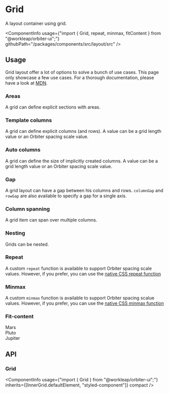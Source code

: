 
<Meta
    title="Components/Grid"
    id="grid"
/>

# Grid

<Tagline>A layout container using grid.</Tagline>

<ComponentInfo
    usage={"import { Grid, repeat, minmax, fitContent } from \"@workleap/orbiter-ui\";"}
    githubPath="/packages/components/src/layout/src"
/>

## Usage

Grid layout offer a lot of options to solve a bunch of use cases. This page only showcase a few use cases. For a thorough documentation, please have a look at [MDN](https://developer.mozilla.org/en-US/docs/Learn/CSS/CSS_layout/Grids).

### Areas

A grid can define explicit sections with areas.

<Preview>
    <Story name="areas">
        <Grid
            areas={["a  a", "b c"]}
            gap={80}
            height={800}
        >
            <Div gridArea="a" backgroundColor="sapphire-500" />
            <Div gridArea="b" backgroundColor="amanita-500" />
            <Div gridArea="c" backgroundColor="moss-500" />
        </Grid>
    </Story>
</Preview>

### Template columns

A grid can define explicit columns (and rows). A value can be a grid length value or an Orbiter spacing scale value.

<Preview>
    <Story name="template columns">
        <Grid
            templateColumns={[9, 7, "1fr"]}
            gap={80}
            height={320}
        >
            <Div backgroundColor="sapphire-500" />
            <Div backgroundColor="amanita-500" />
            <Div backgroundColor="moss-500" />
        </Grid>
    </Story>
</Preview>

### Auto columns

A grid can define the size of implicitly created columns. A value can be a grid length value or an Orbiter spacing scale value.

<Preview>
    <Story name="auto columns">
        <Grid
            autoColumns="1fr"
            gap={80}
            height={800}
        >
            <Div gridColumn={2} backgroundColor="sapphire-500" />
            <Div backgroundColor="amanita-500" />
            <Div backgroundColor="moss-500" />
        </Grid>
    </Story>
</Preview>

### Gap

A grid layout can have a gap between his columns and rows. `columnGap` and `rowGap` are also available to specify a gap for a single axis.

<Preview>
    <Story name="gap">
        <Grid
            templateColumns="1fr 1fr"
            gap={80}
            height={800}
        >
            <Div backgroundColor="sapphire-500" />
            <Div backgroundColor="amanita-500" />
            <Div backgroundColor="moss-500" />
            <Div backgroundColor="rock-500" />
        </Grid>
    </Story>
</Preview>

### Column spanning

A grid item can span over multiple columns.

<Preview>
    <Story name="column span">
        <Grid
            templateColumns="1fr 1fr 1fr"
            gap={80}
            height={800}
        >
            <Div backgroundColor="sapphire-500" />
            <Div backgroundColor="amanita-500" />
            <Div backgroundColor="moss-500" />
            <Div gridColumnSpan={3} gridRow={2} backgroundColor="rock-500" />
        </Grid>
    </Story>
</Preview>

### Nesting

Grids can be nested.

<Preview>
    <Story name="nesting">
        <Grid
            templateRows={[5, 5]}
            gap={80}
        >
            <Grid templateColumns={[9, "auto"]}>
                <Div backgroundColor="sapphire-500" />
                <Div backgroundColor="amanita-500" />
            </Grid>
            <Grid templateColumns={["auto", 14]}>
                <Div backgroundColor="moss-500" />
                <Div backgroundColor="rock-500" />
            </Grid>
        </Grid>
    </Story>
</Preview>

### Repeat

A custom `repeat` function is available to support Orbiter spacing scale values. However, if you prefer, you can use the [native CSS repeat function](https://developer.mozilla.org/en-US/docs/Web/CSS/repeat())

<Preview>
    <Story name="repeat function">
        <Grid
            templateColumns={repeat("auto-fit", 7)}
            autoRows={480}
            gap={80}
        >
            <Div backgroundColor={"#eef3fd"} width={400} height={400} />
            <Div backgroundColor={"#dbe6fd"} width={400} height={400} />
            <Div backgroundColor={"#b6c2ef"} width={400} height={400} />
            <Div backgroundColor={"#95a9f5"} width={400} height={400} />
            <Div backgroundColor={"#7689fd"} width={400} height={400} />
            <Div backgroundColor={"#5D65f6"} width={400} height={400} />
            <Div backgroundColor={"#4B11fd"} width={400} height={400} />
            <Div backgroundColor={"#362aae"} width={400} height={400} />
            <Div backgroundColor={"#1f2151"} width={400} height={400} />
            <Div backgroundColor={"#0d0f1f"} width={400} height={400} />
            <Div backgroundColor={"#fbf1f1"} width={400} height={400} />
            <Div backgroundColor={"#fadfdf"} width={400} height={400} />
            <Div backgroundColor={"#fdb0af"} width={400} height={400} />
            <Div backgroundColor={"#f88f8d"} width={400} height={400} />
            <Div backgroundColor={"#eb6a64"} width={400} height={400} />
            <Div backgroundColor={"#d93c37"} width={400} height={400} />
            <Div backgroundColor={"#a91414"} width={400} height={400} />
            <Div backgroundColor={"#811b15"} width={400} height={400} />
            <Div backgroundColor={"#461812"} width={400} height={400} />
            <Div backgroundColor={"#1d0b09"} width={400} height={400} />
            <Div backgroundColor={"#dbfbea"} width={400} height={400} />
            <Div backgroundColor={"#cbeedb"} width={400} height={400} />
            <Div backgroundColor={"#a5cdb8"} width={400} height={400} />
            <Div backgroundColor={"#78ba9b"} width={400} height={400} />
            <Div backgroundColor={"#27a57a"} width={400} height={400} />
            <Div backgroundColor={"#268563"} width={400} height={400} />
            <Div backgroundColor={"#2b5e48"} width={400} height={400} />
            <Div backgroundColor={"#27493a"} width={400} height={400} />
            <Div backgroundColor={"#1a2a23"} width={400} height={400} />
            <Div backgroundColor={"#0c110e"} width={400} height={400} />
        </Grid>
    </Story>
</Preview>

### Minmax

A custom `minmax` function is available to support Orbiter spacing scalue values. However, if you prefer, you can use the [native CSS minmax function](https://developer.mozilla.org/en-US/docs/Web/CSS/minmax())

<Preview>
    <Story name="minmax function">
        <Grid
            templateColumns={[minmax(9, "1fr"), 10, minmax(9, "1fr")]}
            gap={80}
            height={320}
        >
            <Div backgroundColor="sapphire-500" />
            <Div backgroundColor="amanita-500" />
            <Div backgroundColor="moss-500" />
        </Grid>
    </Story>
</Preview>

### Fit-content

<Preview>
    <Story name="fit-content function">
        <Grid
            templateColumns={[fitContent(9), fitContent(9), "1fr"]}
            gap={80}
            alignItems="center"
            color="samoyed"
        >
            <Div backgroundColor="primary" padding={1}>Mars</Div>
            <Div backgroundColor="status-negative" padding={1}>Pluto</Div>
            <Div backgroundColor="status-positive" padding={1}>Jupiter</Div>
        </Grid>
    </Story>
</Preview>

## API

### Grid

<ComponentInfo
    usage={"import { Grid } from \"@workleap/orbiter-ui\";"}
    inherits={[InnerGrid.defaultElement, "styled-component"]}
    compact
/>

<ArgsTable of={InnerGrid} sort="alpha" />

